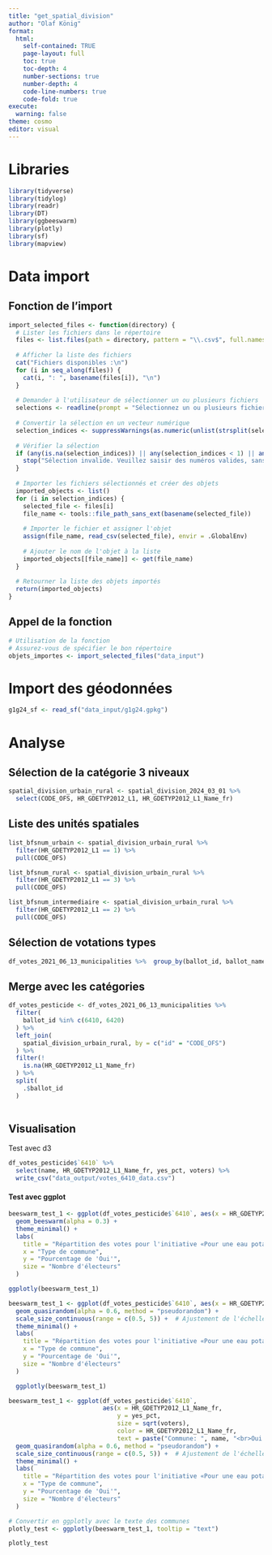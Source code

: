 ```yaml
---
title: "get_spatial_division"
author: "Olaf König"
format: 
  html:
    self-contained: TRUE
    page-layout: full
    toc: true
    toc-depth: 4
    number-sections: true
    number-depth: 4
    code-line-numbers: true
    code-fold: true
execute:
  warning: false
theme: cosmo 
editor: visual
---
```


# Libraries

```r

library(tidyverse)
library(tidylog)
library(readr)
library(DT)
library(ggbeeswarm)
library(plotly)
library(sf)
library(mapview)
```

# Data import

## Fonction de l'import

```r

import_selected_files <- function(directory) {
  # Lister les fichiers dans le répertoire
  files <- list.files(path = directory, pattern = "\\.csv$", full.names = TRUE)
  
  # Afficher la liste des fichiers
  cat("Fichiers disponibles :\n")
  for (i in seq_along(files)) {
    cat(i, ": ", basename(files[i]), "\n")
  }
  
  # Demander à l'utilisateur de sélectionner un ou plusieurs fichiers
  selections <- readline(prompt = "Sélectionnez un ou plusieurs fichiers (numéros séparés par des virgules (avec espace), sans guillemets) : ")
  
  # Convertir la sélection en un vecteur numérique
  selection_indices <- suppressWarnings(as.numeric(unlist(strsplit(selections, ","))))
  
  # Vérifier la sélection
  if (any(is.na(selection_indices)) || any(selection_indices < 1) || any(selection_indices > length(files))) {
    stop("Sélection invalide. Veuillez saisir des numéros valides, sans guillemets ni autres caractères.")
  }
  
  # Importer les fichiers sélectionnés et créer des objets
  imported_objects <- list()
  for (i in selection_indices) {
    selected_file <- files[i]
    file_name <- tools::file_path_sans_ext(basename(selected_file))
    
    # Importer le fichier et assigner l'objet
    assign(file_name, read_csv(selected_file), envir = .GlobalEnv)
    
    # Ajouter le nom de l'objet à la liste
    imported_objects[[file_name]] <- get(file_name)
  }
  
  # Retourner la liste des objets importés
  return(imported_objects)
}

```

## Appel de la fonction

```r
# Utilisation de la fonction
# Assurez-vous de spécifier le bon répertoire
objets_importes <- import_selected_files("data_input")
```

# Import des géodonnées

```r

g1g24_sf <- read_sf("data_input/g1g24.gpkg")
```

# Analyse

## Sélection de la catégorie 3 niveaux

```r

spatial_division_urbain_rural <- spatial_division_2024_03_01 %>%
  select(CODE_OFS, HR_GDETYP2012_L1, HR_GDETYP2012_L1_Name_fr)
```

## Liste des unités spatiales

```r

list_bfsnum_urbain <- spatial_division_urbain_rural %>% 
  filter(HR_GDETYP2012_L1 == 1) %>% 
  pull(CODE_OFS)

list_bfsnum_rural <- spatial_division_urbain_rural %>% 
  filter(HR_GDETYP2012_L1 == 3) %>% 
  pull(CODE_OFS)

list_bfsnum_intermediaire <- spatial_division_urbain_rural %>% 
  filter(HR_GDETYP2012_L1 == 2) %>% 
  pull(CODE_OFS)
```

## Sélection de votations types

```r

df_votes_2021_06_13_municipalities %>%  group_by(ballot_id, ballot_name) %>%  summarise() %>%  DT::datatable()
```

## Merge avec les catégories

```r

df_votes_pesticide <- df_votes_2021_06_13_municipalities %>%
  filter(
    ballot_id %in% c(6410, 6420)
  ) %>% 
  left_join(
    spatial_division_urbain_rural, by = c("id" = "CODE_OFS")
  ) %>%
  filter(!
    is.na(HR_GDETYP2012_L1_Name_fr)
  ) %>% 
  split(
    .$ballot_id
  )
  
```

## Visualisation

Test avec d3

```r

df_votes_pesticide$`6410` %>% 
  select(name, HR_GDETYP2012_L1_Name_fr, yes_pct, voters) %>% 
  write_csv("data_output/votes_6410_data.csv")
```

#### Test avec ggplot

```r

beeswarm_test_1 <- ggplot(df_votes_pesticide$`6410`, aes(x = HR_GDETYP2012_L1_Name_fr, y = yes_pct, size = log10(voters), color = HR_GDETYP2012_L1_Name_fr)) +
  geom_beeswarm(alpha = 0.3) +
  theme_minimal() +
  labs(
    title = "Répartition des votes pour l'initiative «Pour une eau potable propre et une alimentation saine»",
    x = "Type de commune",
    y = "Pourcentage de 'Oui'",
    size = "Nombre d'électeurs"
  )

ggplotly(beeswarm_test_1)
```

```r

beeswarm_test_1 <- ggplot(df_votes_pesticide$`6410`, aes(x = HR_GDETYP2012_L1_Name_fr, y = yes_pct, size = sqrt(voters), color = HR_GDETYP2012_L1_Name_fr)) +
  geom_quasirandom(alpha = 0.6, method = "pseudorandom") +
  scale_size_continuous(range = c(0.5, 5)) +  # Ajustement de l'échelle de taille
  theme_minimal() +
  labs(
    title = "Répartition des votes pour l'initiative «Pour une eau potable propre et une alimentation saine»",
    x = "Type de commune",
    y = "Pourcentage de 'Oui'",
    size = "Nombre d'électeurs"
  )

  ggplotly(beeswarm_test_1)
```

```r

beeswarm_test_1 <- ggplot(df_votes_pesticide$`6410`, 
                          aes(x = HR_GDETYP2012_L1_Name_fr, 
                              y = yes_pct, 
                              size = sqrt(voters), 
                              color = HR_GDETYP2012_L1_Name_fr, 
                              text = paste("Commune: ", name, "<br>Oui %: ", yes_pct, "<br>Voters: ", voters))) +
  geom_quasirandom(alpha = 0.6, method = "pseudorandom") +
  scale_size_continuous(range = c(0.5, 5)) +  # Ajustement de l'échelle de taille
  theme_minimal() +
  labs(
    title = "Répartition des votes pour l'initiative «Pour une eau potable propre et une alimentation saine»",
    x = "Type de commune",
    y = "Pourcentage de 'Oui'",
    size = "Nombre d'électeurs"
  )

# Convertir en ggplotly avec le texte des communes
plotly_test <- ggplotly(beeswarm_test_1, tooltip = "text")

plotly_test

```
